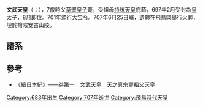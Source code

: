 {{基礎情報 天皇
| 名  =<center>文武天皇
| 代數=第42
| 画像=[[File:Monmu.gif|160px]]
| 説明=
| 前任=[[持統天皇|持統天皇]]
| 繼任=[[元明天皇|元明天皇]]
| 在位=697年8月1日－707年6月25日（{{age in years and days|697|8|1|707|6|25|age=no}}）
| 時代=[[飞鸟時代|飞鸟時代]]
| 年號=[[大宝_(文武天皇)|大宝]]<br>[[慶雲_(文武天皇)|慶雲]]
| 首都=
| 皇居=
| 諱  =珂瑠皇子<br>輕皇子<br>大行天皇<br>天之真宗豊祖父天皇
| 幼稱=
| 別名=
| 印  =
| 出生年={{birth date|683|2|9|age=no}}
| 出生地=
| 逝世年={{death date and age|707|6|25|683|2|9}}
| 逝世地=
| 諡號=
| 陵墓=
| 父親=[[草壁皇子|草壁皇子]]
| 母親=[[元明天皇|元明天皇]]
| 皇后=
| 中宮=
| 妃=
| 夫人=[[藤原宮子|藤原宮子]]
| 嬪=[[紀竈門娘|紀竈門娘]]<br>[[石川刀子娘|石川刀子娘]]
| 女御=
| 更衣=
| 皇子=首皇子（[[圣武天皇|圣武天皇]]）<br>廣成<br>廣世
| 皇女=
| 注釋=
|}}
'''文武天皇'''（{{jpn|j=文武天皇|hg=もんむてんのう|rm=Monmu Tennō}}；{{bd|683年|2月9日|707年|6月25日}}），7歲時父[[草壁皇子|草壁皇子]]薨，受祖母[[持统天皇|持统天皇]]庇蔭，697年2月受封為皇太子，8月即位。701年頒行[[大宝令|大宝令]]。707年6月25日崩，遺體在飛鳥岡舉行火葬，埋於檜隈安古山陵。

==譜系==
{{日本皇室白鳳奈良時代}}

==參考==
*[https://web.archive.org/web/20070111084211/http://applepig.idv.tw/kuon/furu/text/syokki/syokki01.htm 《續日本紀》——卷第一　文武天皇　天之真宗豐祖父天皇]

{{日本天皇|[[持统天皇|持统天皇]]|[[元明天皇|元明天皇]]}}
{{日本歷代天皇}}
{{Authority control}}
{{日本天皇小作品}}

[[Category:683年出生|Category:683年出生]]
[[Category:707年逝世|Category:707年逝世]]
[[Category:飛鳥時代天皇|Category:飛鳥時代天皇]]